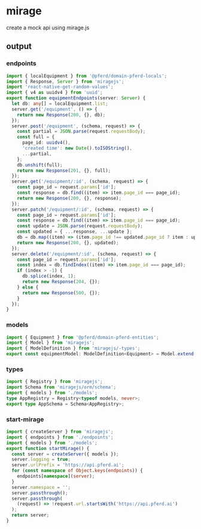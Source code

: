 # mirage

create a mock api using mirage.js

## output

### endpoints

```typescript title="equipment.endpoints.ts"
import { localEquipment } from '@pferd/domain-pferd-locals';
import { Response, Server } from 'miragejs';
import 'react-native-get-random-values';
import { v4 as uuidv4 } from 'uuid';
export function equipmentEndpoints(server: Server) {
  let db: any[] = localEquipment.list;
  server.get('/equipment', () => {
    return new Response(200, {}, db);
  });
  server.post('/equipment', (schema, request) => {
    const partial = JSON.parse(request.requestBody);
    const full = {
      page_id: uuidv4(),
      'created time': new Date().toISOString(),
      ...partial,
    };
    db.unshift(full);
    return new Response(201, {}, full);
  });
  server.get('/equipment/:id', (schema, request) => {
    const page_id = request.params['id'];
    const response = db.find((item) => item.page_id === page_id);
    return new Response(200, {}, response);
  });
  server.patch('/equipment/:id', (schema, request) => {
    const page_id = request.params['id'];
    const response = db.find((item) => item.page_id === page_id);
    const update = JSON.parse(request.requestBody);
    const updated = { ...response, ...update };
    db = db.map((item) => (item.page_id !== updated.page_id ? item : updated));
    return new Response(200, {}, updated);
  });
  server.delete('/equipment/:id', (schema, request) => {
    const page_id = request.params['id'];
    const index = db.findIndex((item) => item.page_id === page_id);
    if (index > -1) {
      db.splice(index, 1);
      return new Response(204, {});
    } else {
      return new Response(500, {});
    }
  });
}
```

### models

```typescript title="equipment.model.ts"
import { Equipment } from '@pferd/domain-pferd-entities';
import { Model } from 'miragejs';
import { ModelDefinition } from 'miragejs/-types';
export const equipmentModel: ModelDefinition<Equipment> = Model.extend({});
```

### types

```typescript title="types.ts"
import { Registry } from 'miragejs';
import Schema from 'miragejs/orm/schema';
import { models } from './models';
type AppRegistry = Registry<typeof models, never>;
export type AppSchema = Schema<AppRegistry>;
```

### start-mirage

```typescript title="start-mirage.ts"
import { createServer } from 'miragejs';
import { endpoints } from './endpoints';
import { models } from './models';
export function startMirage() {
  const server = createServer({ models });
  server.logging = true;
  server.urlPrefix = 'https://api.pferd.ai';
  for (const namespace of Object.keys(endpoints)) {
    endpoints[namespace](server);
  }
  server.namespace = '';
  server.passthrough();
  server.passthrough(
    (request) => !request.url.startsWith('https://api.pferd.ai')
  );
  return server;
}
```
